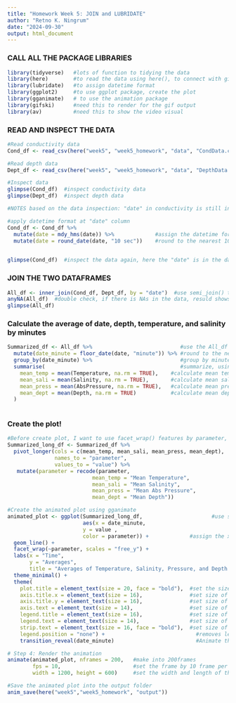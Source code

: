 ```yaml
---
title: "Homework Week 5: JOIN and LUBRIDATE"
author: "Retno K. Ningrum"
date: "2024-09-30"
output: html_document
---
```


### CALL ALL THE PACKAGE LIBRARIES 
```r
library(tidyverse)   #lots of function to tidying the data
library(here)        #to read the data using here(), to connect with github folder
library(lubridate)   #to assign datetime format
library(ggplot2)     #to use ggplot package, create the plot
library(gganimate)   # to use the animation package
library(gifski)      #need this to render for the gif output 
library(av)          #need this to show the video visual
```

### READ AND INSPECT THE DATA
```r
#Read conductivity data
Cond_df <- read_csv(here("week5", "week5_homework", "data", "CondData.csv"))

#Read depth data
Dept_df <- read_csv(here("week5", "week5_homework", "data", "DepthData.csv"))

#Inspect data
glimpse(Cond_df)  #inspect conductivity data
glimpse(Dept_df)  #inspect depth data

#NOTES based on the data inspection: "date" in conductivity is still in character, while in depth is already in datetime format. So we need to change the format "date" of cond_df into datetime

#apply datetime format at "date" column
Cond_df <- Cond_df %>%
  mutate(date = mdy_hms(date)) %>%             #assign the datetime format at "date" column
  mutate(date = round_date(date, "10 sec"))    #round to the nearest 10 seconds
  

glimpse(Cond_df)  #inspect the data again, here the "date" is in the datetime format. 
```

### JOIN THE TWO DATAFRAMES
```r
All_df <- inner_join(Cond_df, Dept_df, by = "date")  #use semi_join() to not join data with NAs
anyNA(All_df)  #double check, if there is NAs in the data, resuld shows "FALSE", meaning no NAs.
glimpse(All_df)
```
### Calculate the average of date, depth, temperature, and salinity by minutes
```r
Summarized_df <- All_df %>%                            #use the All_df to create new summarized_df
  mutate(date_minute = floor_date(date, "minute")) %>% #round to the nearest minutes, assign it to new column
  group_by(date_minute) %>%                            #group by minutes, using the new column "date_minute" 
  summarise(                                           #summarize, using summarise() function
    mean_temp = mean(Temperature, na.rm = TRUE),    #calculate mean temperature by following grouped column 
    mean_sali = mean(Salinity, na.rm = TRUE),       #calculate mean salinity by following grouped column
    mean_press = mean(AbsPressure, na.rm = TRUE),   #calculate mean pressure by following grouped column
    mean_dept = mean(Depth, na.rm = TRUE)           #calculate mean depth by following grouped column
  )
  
```

### Create the plot!
```r
#Before create plot, I want to use facet_wrap() features by parameter, so I need to transform into long data format
Summarized_long_df <- Summarized_df %>%
  pivot_longer(cols = c(mean_temp, mean_sali, mean_press, mean_dept),  # Columns to pivot
               names_to = "parameter",                                 # New column for variable names
               values_to = "value") %>%                                # New column for variable values
   mutate(parameter = recode(parameter,                                 # Recode variable names for better labels
                           mean_temp = "Mean Temperature",
                           mean_sali = "Mean Salinity",
                           mean_press = "Mean Abs Pressure",
                           mean_dept = "Mean Depth"))

#Create the animated plot using gganimate
animated_plot <- ggplot(Summarized_long_df,                      #use summarized_df, 
                        aes(x = date_minute,
                        y = value ,
                        color = parameter)) +             #assign the x axis by date_minutes
  geom_line() +
  facet_wrap(~parameter, scales = "free_y") +
  labs(x = "Time",                                                                    #label the x axis   
       y = "Averages",                                                                #label the y axis
       title = "Averages of Temperature, Salinity, Pressure, and Depth by Minute") +  #the title
  theme_minimal() +   
  theme(
    plot.title = element_text(size = 20, face = "bold"),  #set the size at the title and bold the text
    axis.title.x = element_text(size = 16),               #set size of x axis
    axis.title.y = element_text(size = 16),               #set size of y axis
    axis.text = element_text(size = 14),                  #set size of axis text
    legend.title = element_text(size = 16),               #set size of legend title
    legend.text = element_text(size = 14),                #set size of legend text
    strip.text = element_text(size = 16, face = "bold"),  #set size of each frame title text, and bold
    legend.position = "none") +                             #removes legend
    transition_reveal(date_minute)                          #Animate the plot over time using date_minute

# Step 4: Render the animation
animate(animated_plot, nframes = 200,   #make into 200frames
        fps = 10,                       #set the frame by 10 frame per seconds
        width = 1200, height = 600)     #set the width and length of the frames

#Save the animated plot into the output folder
anim_save(here("week5","week5_homework", "output"))
        
```

